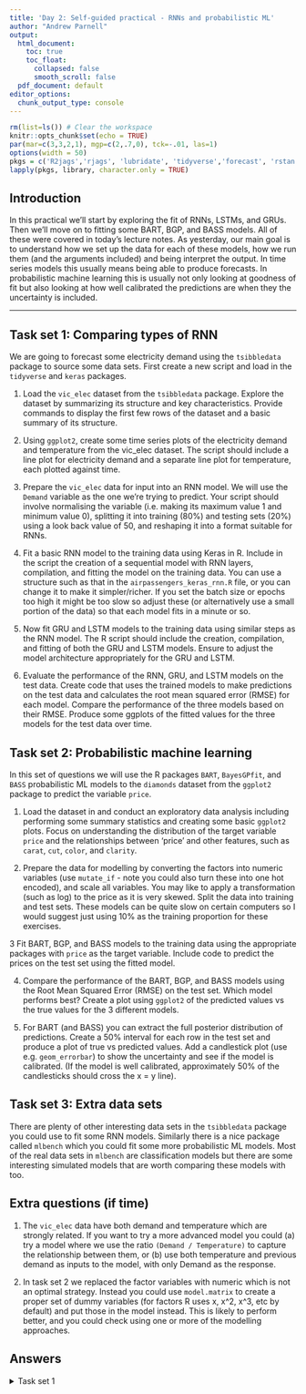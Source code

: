 ```yaml
---
title: 'Day 2: Self-guided practical - RNNs and probabilistic ML'
author: "Andrew Parnell"
output:
  html_document:
    toc: true
    toc_float:
      collapsed: false
      smooth_scroll: false
  pdf_document: default
editor_options: 
  chunk_output_type: console
---
```


```r
rm(list=ls()) # Clear the workspace
knitr::opts_chunk$set(echo = TRUE)
par(mar=c(3,3,2,1), mgp=c(2,.7,0), tck=-.01, las=1)
options(width = 50)
pkgs = c('R2jags','rjags', 'lubridate', 'tidyverse','forecast', 'rstan')
lapply(pkgs, library, character.only = TRUE)

```

## Introduction

In this practical we'll start by exploring the fit of RNNs, LSTMs, and GRUs. Then we'll move on to fitting some BART, BGP, and BASS models. All of these were covered in today's lecture notes. As yesterday, our main goal is to understand how we set up the data for each of these models, how we run them (and the arguments included) and being interpret the output. In time series models this usually means being able to produce forecasts. In probabilistic machine learning this is usually not only looking at goodness of fit but also looking at how well calibrated the predictions are when they the uncertainty is included.

***


## Task set 1: Comparing types of RNN

We are going to forecast some electricity demand using the `tsibbledata` package to source some data sets. First create a new script and load in the `tidyverse` and `keras` packages.

1. Load the `vic_elec` dataset from the `tsibbledata` package. Explore the dataset by summarizing its structure and key characteristics. Provide commands to display the first few rows of the dataset and a basic summary of its structure. 

2. Using `ggplot2`, create some time series plots of the electricity demand and temperature from the vic_elec dataset. The script should include a line plot for electricity demand and a separate line plot for temperature, each plotted against time.

3. Prepare the `vic_elec` data for input into an RNN model. We will use the `Demand` variable as the one we're trying to predict. Your script should involve normalising the variable (i.e. making its maximum value 1 and minimum value 0), splitting it into training (80%) and testing sets (20%) using a look back value of 50, and reshaping it into a format suitable for RNNs. 

4. Fit a basic RNN model to the training data using Keras in R. Include in the script the creation of a sequential model with RNN layers, compilation, and fitting the model on the training data. You can use a structure such as that in the `airpassengers_keras_rnn.R` file, or you can change it to make it simpler/richer. If you set the batch size or epochs too high it might be too slow so adjust these (or alternatively use a small portion of the data) so that each model fits in a minute or so.

5. Now fit GRU and LSTM models to the training data using similar steps as the RNN model. The R script should include the creation, compilation, and fitting of both the GRU and LSTM models. Ensure to adjust the model architecture appropriately for the GRU and LSTM.

6. Evaluate the performance of the RNN, GRU, and LSTM models on the test data. Create code that uses the trained models to make predictions on the test data and calculates the root mean squared error (RMSE) for each model. Compare the performance of the three models based on their RMSE. Produce some ggplots of the fitted values for the three models for the test data over time.

## Task set 2: Probabilistic machine learning

In this set of questions we will use the R packages `BART`, `BayesGPfit`, and `BASS` probabilistic ML models to the `diamonds` dataset from the `ggplot2` package to predict the variable `price`. 

1. Load the dataset in and conduct an exploratory data analysis including performing some summary statistics and creating some basic `ggplot2` plots. Focus on understanding the distribution of the target variable `price` and the relationships between 'price' and other features, such as `carat`, `cut`, `color`, and `clarity`. 

2. Prepare the data for modelling by converting the factors into numeric variables (use `mutate_if` - note you could also turn these into one hot encoded), and scale all variables. You may like to apply a transformation (such as log) to the price as it is very skewed. Split the data into training and test sets. These models can be quite slow on certain computers so I would suggest just using 10% as the training proportion for these exercises.

3 Fit BART, BGP, and BASS models to the training data using the appropriate packages with `price` as the target variable. Include code to predict the prices on the test set using the fitted model.

4. Compare the performance of the BART, BGP, and BASS models using the Root Mean Squared Error (RMSE) on the test set. Which model performs best? Create a plot using `ggplot2` of the predicted values vs the true values for the 3 different models.

5. For BART (and BASS) you can extract the full posterior distribution of predictions. Create a 50% interval for each row in the test set and produce a plot of true vs predicted values. Add a candlestick plot (use e.g. `geom_errorbar`) to show the uncertainty and see if the model is calibrated. (If the model is well calibrated, approximately 50% of the candlesticks should cross the x = y line).
 
## Task set 3: Extra data sets

There are plenty of other interesting data sets in the `tsibbledata` package you could use to fit some RNN models. Similarly there is a nice package called `mlbench` which you could fit some more probabilistic ML models. Most of the real data sets in `mlbench` are classification models but there are some interesting simulated models that are worth comparing these models with too. 

## Extra questions (if time)

1. The `vic_elec` data have both demand and temperature which are strongly related. If you want to try a more advanced model you could (a) try a model where we use the ratio `(Demand / Temperature)` to capture the relationship between them, or (b) use both temperature and previous demand as inputs to the model, with only Demand as the response.  

2. In task set 2 we replaced the factor variables with numeric which is not an optimal strategy. Instead you could use `model.matrix` to create a proper set of dummy variables (for factors R uses x, x^2, x^3, etc by default) and put those in the model instead. This is likely to perform better, and you could check using one or more of the modelling approaches.

## Answers

<details>
  <summary>Task set 1</summary>
```r
library(tsibbledata)
library(keras)
library(tidyverse)

# Part 1

# Load the vic_elec dataset
data("vic_elec")

# Display the first few rows
head(vic_elec)

# Summary of the dataset structure
glimpse(vic_elec)

# Part 2
# Plot for Electricity Demand
ggplot(vic_elec, aes(x = Time, y = Demand)) + 
    geom_line() + 
    labs(title = "Electricity Demand over Time", 
         x = "Time", y = "Demand")

# Plot for Temperature
ggplot(vic_elec, aes(x = Time, y = Temperature)) + 
    geom_line(color = "red") + 
    labs(title = "Temperature over Time", 
         x = "Time", y = "Temperature")

# Part 3
# Normalise the data - make it between 0 and 1
max_demand <- max(vic_elec$Demand) # min value already 0
vic_elec$Demand <- vic_elec$Demand / max_demand

look_back <- 100
dataX_list <- vector("list", length = length(vic_elec$Demand) - look_back)
dataY_list <- vector("list", length = length(vic_elec$Demand) - look_back)

for (i in 1:(length(vic_elec$Demand) - look_back)) {
  dataX_list[[i]] <- vic_elec$Demand[i:(i + look_back - 1)]
  dataY_list[[i]] <- vic_elec$Demand[i + look_back]
}

# Combine the list elements into matrices/vectors
dataX <- do.call(rbind, dataX_list)
dataY <- unlist(dataY_list)

# Splitting into train and test
split_idx <- round(0.8 * nrow(dataX))
X_train <- array(dataX[1:split_idx, ], dim = c(split_idx, look_back, 1))
y_train <- dataY[1:split_idx]
X_test <- array(dataX[(split_idx+1):nrow(dataX), ], 
                dim = c(nrow(dataX) - split_idx, look_back, 1))
y_test <- dataY[(split_idx+1):length(dataY)]

# Step 4
# Create RNN model
model_rnn <- keras_model_sequential() %>%
  layer_simple_rnn(units = 50, input_shape = c(look_back, 1)) %>%
  layer_dense(units = 1)

# Compile the model
model_rnn %>% compile(
  loss = 'mean_squared_error',
  optimizer = keras$optimizers$legacy$Adam(learning_rate = 0.001)
)

# Fit the model
model_rnn %>% fit(
  X_train, 
  y_train, 
  epochs = 20, 
  batch_size = 72, 
  validation_data = list(X_test, y_test)
)

# Step 5
# Create GRU model
model_gru <- keras_model_sequential() %>%
  layer_gru(units = 50, input_shape = c(look_back, 1)) %>%
  layer_dense(units = 1)

# Compile GRU model
model_gru %>% compile(
  loss = 'mean_squared_error',
  optimizer = keras$optimizers$legacy$Adam(learning_rate = 0.001)
)

# Fit GRU model
model_gru %>% fit(
  X_train, 
  y_train, 
  epochs = 20, 
  batch_size = 72, 
  validation_data = list(X_test, y_test)
)

# Create LSTM model
model_lstm <- keras_model_sequential() %>%
  layer_lstm(units = 50, input_shape = c(look_back, 1)) %>%
  layer_dense(units = 1)

# Compile LSTM model
model_lstm %>% compile(
  loss = 'mean_squared_error',
  optimizer = keras$optimizers$legacy$Adam(learning_rate = 0.001)
)

# Fit LSTM model
model_lstm %>% fit(
  X_train, 
  y_train, 
  epochs = 20, 
  batch_size = 72, 
  validation_data = list(X_test, y_test)
)

# Step 6
# Predictions
predict_rnn <- model_rnn %>% predict(X_test)
predict_gru <- model_gru %>% predict(X_test)
predict_lstm <- model_lstm %>% predict(X_test)

# Calculate RMSE for each model
rmse <- function(obs, pred) return(sqrt(mean((obs - pred)^2)))
rmse(y_test, predict_rnn) # Smallest (for me)
rmse(y_test, predict_gru) 
rmse(y_test, predict_lstm)

# Finally create a nice plot
test_indices <- (split_idx+1):length(dataY)
plot_data <- data.frame(
  Time = vic_elec$Time[test_indices],
  Actual = y_test,
  RNN = predict_rnn,
  GRU = predict_gru,
  LSTM = predict_lstm
)

# Gather the predictions into a long format
plot_data_long <- plot_data %>%
  pivot_longer(cols = c("RNN", "GRU", "LSTM"), 
               names_to = "Model", 
               values_to = "Predicted")

# Create the ggplot
ggplot(plot_data_long, 
       aes(x = Time, y = Predicted, colour = Model)) +
  geom_line() +
  geom_line(aes(y = Actual, colour = "Actual", 
                ), alpha = 0.6) +
  labs(title = "Model Performance on Test Data",
       x = "Time",
       y = "Demand",
       colour = "Legend") +
  theme_minimal()

ggplot(plot_data_long, 
       aes(x = Actual, y = Predicted, colour = Model)) +
  geom_point(alpha = 0.5) +
  geom_abline(intercept = 0, slope = 1) + 
  labs(title = "Model Performance on Test Data",
       x = "Actual",
       y = "Predicted",
       colour = "Legend") +
  theme_minimal()
# For me all very similar - but very good
```
```r
# Load necessary libraries
library(tidyverse)
library(BART)
library(BayesGPfit)
library(BASS)

# 1. Data Loading and Exploration
data("diamonds", package = "ggplot2")
glimpse(diamonds)
# Some example plots, but anything is appropriate
ggplot(diamonds, aes(x = carat, y = price)) + 
  geom_point() + theme_minimal()
ggplot(diamonds, aes(x = log(price))) + 
  geom_histogram(bins = 30) + theme_minimal()

# 2. Data Preprocessing
set.seed(123) # For reproducibility

# Convert to data frame
scale_fun <- function(x) (x - mean(x)) / sd(x)
diamonds_use <- diamonds %>% 
  mutate(price = log(price)) %>% 
  mutate_if(is.factor, as.numeric) %>% 
  mutate_if(is.numeric, scale_fun) %>% 
  as.data.frame()
index <- sample(1:nrow(diamonds), 0.1 * nrow(diamonds))
X_train <- diamonds_use[index, -which(names(diamonds) == "price")]
y_train <- diamonds_use$price[index]
X_test <- diamonds_use[-index, -which(names(diamonds) == "price")]
y_test <- diamonds_use$price[-index]

# 3. Fitting a BART Model
bart_model <- wbart(x.train = X_train,
                    y.train = y_train,
                    x.test = X_test)
bart_posterior <- predict(bart_model, X_test)
bart_predictions <- bart_model$yhat.test.mean

# 4. Fitting a BGP Model
bgp_model <- GP.Bayes.fit(y_train, 
                          X_train, 
                          poly_degree = 5L, 
                          a = 0.001,
                          b = 2,
                          progress_bar = TRUE)
bgp_posterior <- GP.predict(bgp_model,
                              X_test,
                              CI = TRUE)
bgp_predictions <- bgp_posterior$mean$f

# 5. Fitting a BASS Model
bass_model <- bass(X_train, y_train)
bass_posterior <- predict(bass_model, 
                            newdata = X_test)
bass_predictions <- colMeans(bass_predictions)

# 6. Model Evaluation and Comparison
bart_rmse <- sqrt(mean((bart_predictions - y_test)^2)) # BART wins!
bgp_rmse <- sqrt(mean((bgp_predictions - y_test)^2))
bass_rmse <- sqrt(mean((bass_predictions - y_test)^2))

# Plotting predictions against true values
ggplot() +
  geom_point(aes(x = y_test, y = bgp_predictions), 
             colour = "red", alpha = 0.5) +
  geom_point(aes(x = y_test, y = bart_predictions), 
             colour = "blue", alpha = 0.5) +
  # geom_point(aes(x = y_test, y = bass_predictions),
  #            colour = "green", alpha = 0.5) +
  # The lines above are commented out because bass performed so badly
  geom_abline(intercept = 0, slope = 1, linetype = "dashed") +
  labs(title = "Model Predictions vs Actual Prices",
       x = "Actual Price", y = "Predicted Price") +
  theme_minimal()

# Create a new data frame to look at calibration
bart_df <- data.frame(
  y_test = y_test,
  bart_pred_25 = apply(bart_posterior, 2, quantile, 0.25),
  bart_pred_50 = apply(bart_posterior, 2, quantile, 0.5),
  bart_pred_75 = apply(bart_posterior, 2, quantile, 0.75)
)
bart_df$outside = y_test < bart_df$bart_pred_25 | 
  y_test > bart_df$bart_pred_75
ggplot(bart_df, aes(x = y_test, y = bart_pred_50,
                             colour = outside)) + 
  geom_abline(intercept = 0, slope = 1) + 
  geom_errorbar(aes(ymin = bart_pred_25, ymax = bart_pred_75),
                alpha = 0.5) + 
  theme_minimal()
mean(bart_df$outside) # Too high - not a well calibrated model
# Too small a training set?

```
</details>



